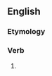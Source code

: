 ==English==

===Etymology===
{{suffix|en|prophesy|eth|nocat=1}}

===Verb===
{{head|en|verb form}}

# {{en-archaic third-person singular of|prophesy}}